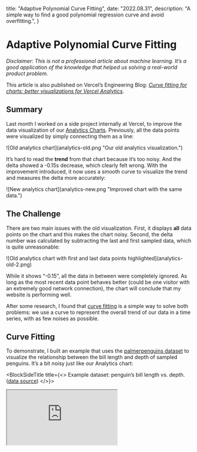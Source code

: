   title: "Adaptive Polynomial Curve Fitting",
  date: "2022.08.31",
  description: "A simple way to find a good polynomial regression curve and avoid overfitting.",
}

# Adaptive Polynomial Curve Fitting

_Disclaimer: This is not a professional article about machine learning. It’s a good application of the knowledge that helped us solving a real-world product problem._

This article is also published on Vercel’s Engineering Blog: [_Curve fitting for charts: better visualizations for Vercel Analytics_](https://vercel.com/blog/curve-fitting-for-charts-better-visualizations-for-vercel-analytics).

## Summary

Last month I worked on a side project internally at Vercel, to improve the data visualization of our [Analytics Charts](https://vercel.com/analytics). Previously, all the data points were visualized by simply connecting them as a line:

<div className="framed">![Old analytics chart](analytics-old.png "Our old analytics visualization.")</div>

It’s hard to read the **trend** from that chart because it’s too noisy. And the delta showed a -0.15s decrease, which clearly felt wrong. With the improvement introduced, it now uses a smooth curve to visualize the trend and measures the delta more accurately:

<div className="framed">![New analytics chart](analytics-new.png "Improved chart with the same data.")</div>

## The Challenge

There are two main issues with the old visualization. First, it displays **all** data points on the chart and this makes the chart noisy. Second, the delta number was calculated by subtracting the last and first sampled data, which is quite unreasonable:

<div className="framed [--frame-background:#6b6c69]">![Old analytics chart with first and last data points highlighted](analytics-old-2.png)</div>

While it shows “-0.15”, all the data in between were completely ignored. As long as the most recent data point behaves better (could be one visitor with an extremely good network connection), the chart will conclude that my website is performing well.

After some research, I found that [curve fitting](https://en.wikipedia.org/wiki/Curve_fitting) is a simple way to solve both problems: we use a curve to represent the overall trend of our data in a time series, with as few noises as possible.

## Curve Fitting

To demonstrate, I built an example that uses the [palmerpenguins dataset](https://allisonhorst.github.io/palmerpenguins) to visualize the relationship between the bill length and depth of sampled penguins. It’s a bit noisy just like our Analytics chart:

<BlockSideTitle title={<>
  Example dataset: penguin’s bill length vs. depth. (<a href="https://allisonhorst.github.io/palmerpenguins">data source</a>)
</>}>
  <iframe src="https://observablehq.com/embed/@shu/plot-regression?cells=RegressionLinear" className="max-h-[440px] aspect-[5/4]"/>
</BlockSideTitle>

There are many existing algorithms to calculate the fitting curve for a given set of data points if you already know the type of curve that you are looking for. The easiest way is to do a [linear regression](https://en.wikipedia.org/wiki/Linear_regression): finding a straight line to describe the data:

<figure>
  <iframe src="https://observablehq.com/embed/@shu/plot-regression?cells=Regression%2Cviewof+param%2Cequation" className="max-h-[555px] aspect-[12/17]"/>
</figure>

Linear regression is just a special case of [polynomial regression](https://en.wikipedia.org/wiki/Polynomial_regression) where the order is 1. You can drag the slider above to see how different polynomial orders affect the fitting curve.

When the **order** is N, the polynomial function will have a degree of N, and the curve will have N-1 turning points (so 1 is a straight line).

And the [MSE (mean squared error)](https://en.wikipedia.org/wiki/Mean_squared_error) value measures the goodness of the fit of the curve to the data, by definition it’s:

<BlockMath math="\operatorname{MSE} = \sum{\frac{(\operatorname{Value} - \operatorname{PredictedValue})^2}{\operatorname{DataCount}}}"/>

The smaller the error is, the better the curve describes the given data.

Usually, the easy solution would be manually choosing a reasonable order and hardcode it in our visualization. That’s what a lot of people do and in many cases, it should be okay. However when we don’t know the behavior of the data (is it constantly increasing or decreasing? is it periodic?), it’s hard to choose a good order.

As you might notice, a **higher order** will result in a more “accurate” curve with a **lower error** in general, but it also results in a more noisy curve because it can turn more times to follow our data, and our data has noises! This is called [**overfitting**](https://en.wikipedia.org/wiki/Overfitting).

You can play with the example below: it generates fake data points with some normal distributed randomness and then calculates the regression curve for it. For the “Constant” data set, it’s better to just use a straight line to fit (<InlineMath math="\operatorname{order} = 1"/>). However, for the “Quadratic” data set, selecting <InlineMath math="\operatorname{order} = 2"/> will result in a better curve (and it’s stable).

<figure>
  <iframe className="max-h-[570px] aspect-[12/17]" src="https://observablehq.com/embed/@shu/plot-regression?cells=RegressionLinear1%2Cviewof+rOrder%2Cviewof+rData%2Cviewof+rType"/>
</figure>

## The Good Fit

All the examples above shown a general idea. A “bad fit”, or an “overfit” curve, might describe the **current** data set well, but when you regenerate the data, it will not describe the **new** data very well.

That is, a very foundational concept in Machine Learning and Data Science, to split the data into a **training set** and a **test set**. The training set (the **current** data) is used to train the model and calculate the regression curve, and the test set (**newly** generated data) is used to evaluate how well the model works. A good fit for the training set should have a low error on the test set, too.

In our real-world problem, we don’t actually have a training set and a test set (we can’t generate these random data) and all we have are the numbers collected from our production. But we can simply choose some data points as the training set, and the remaining ones become the test set. To make the algorithm determinisitic, I splitted our points by odd and even indexes.

<figure>
  <iframe className="max-h-[608px] aspect-[2/3]" src="https://observablehq.com/embed/@shu/plot-regression?cells=Regression1%2Cviewof+orderT%2Cequation2"/>
</figure>


As shown in the example above, we use the {trainingSet} **training set** to calculate the fitting curve and measure the error for both the {trainingSet} **training set** and {testSet} **test set**. If you increase the order, the curve tries to follow the {trainingSet} points, but the gray lines show the error for {testSet} points.

Ideally, a good fit should have a low error for both sets, as it shouldn’t be overfitting only the training set. Hence we use a simple but intuitive equation <InlineMath math="\operatorname{error}=max(\operatorname{MSE}(\operatorname{TrainingSet}), \operatorname{MSE}(\operatorname{TestSet}))"/> to measure the “overall goodness” of the fit for the entire data set. Usually, when we increase the order of the polynomial regression, the error will decrease (underfitting), hit a good fit, then increase again (overfitting).

<figure>
  <iframe className="aspect-[11/8]" src="https://observablehq.com/embed/@shu/plot-regression?cells=error"/>
</figure>

This chart shows the overall error when the polynomial regression order increases. It’s clear that when the order is 2, we have the best fit for the entire data which is what we can feel intuitively from the interactive example.

Finally, we can use that regression curve for the actual visualization and estimation. This adaptive approach is very simple, easy to implement, and turned out to be working really well for our case. Again, here’s a before/after comparison of the visualization:

<div className="framed">![Old analytics chart](analytics-old.png)</div>

<div className="framed">![New analytics chart](analytics-new.png)</div>

The delta (+0.13s) is much more accurate now, and the curve clearly shows the trend of the data. Meanwhile, the exact data points are still presented to indicate the actual distribution.

Read about this product change in our [changelog](https://vercel.com/changelog/improved-accuracy-for-vercel-analytics-charts) and follow other updates!

## Appendix: Future Improvements

While this already solved our problem, I still found many other opportunities to further improve it when I was doing the research. One idea is to switch to [Locally Estimated Scatterplot Smoothing (LOESS)](https://en.wikipedia.org/wiki/Local_regression#:~:text=Local%20regression%20or%20local%20polynomial,moving%20average%20and%20polynomial%20regression.) with a large bandwidth instead of polynomial regression because it is “local”: website performance will unlikely to continue grow in a “predicted direction” unless a change has been made, it will instead be mostly stable.

But at the end of the day, I believe that we need more time and experiments to make that decision since there is no single solution to all problems.

## Special Thanks

Thanks to [Linghao](https://linghao.io) and [Yiming Chen](https://yiming.dev) for proofreading. And thanks to [Guillermo Rauch](https://rauchg.com) for correcting a mistake.
